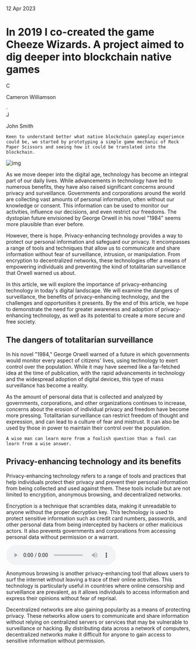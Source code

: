 
<ArticleContainer>

<p className="date">12 Apr 2023</p>

# In 2019 I co-created the game Cheeze Wizards. A project aimed to dig deeper into blockchain native games

<div className="author">
  <div className="profile">
    <div className="avatar">C</div>
    <p>Cameron Williamson</p>
  </div>
  <div>·</div>
  <div className="profile">
    <div className="avatar">J</div>
    <p>John Smith</p>
  </div>
</div>

`Keen to understand better what native blockchain gameplay experience could be, we started by prototyping a simple game mechanic of Rock Paper Scissors and seeing how it could be translated into the blockchain.`

<img src="https://source.unsplash.com/Dm-qxdynoEc/800x799" alt="img" />

As we move deeper into the digital age, technology has become an integral part of our daily lives. While advancements in technology have led to numerous benefits, they have also raised significant concerns around privacy and surveillance. Governments and corporations around the world are collecting vast amounts of personal information, often without our knowledge or consent. This information can be used to monitor our activities, influence our decisions, and even restrict our freedoms. The dystopian future envisioned by George Orwell in his novel "1984" seems more plausible than ever before.

However, there is hope. Privacy-enhancing technology provides a way to protect our personal information and safeguard our privacy. It encompasses a range of tools and techniques that allow us to communicate and share information without fear of surveillance, intrusion, or manipulation. From encryption to decentralized networks, these technologies offer a means of empowering individuals and preventing the kind of totalitarian surveillance that Orwell warned us about.

In this article, we will explore the importance of privacy-enhancing technology in today's digital landscape. We will examine the dangers of surveillance, the benefits of privacy-enhancing technology, and the challenges and opportunities it presents. By the end of this article, we hope to demonstrate the need for greater awareness and adoption of privacy-enhancing technology, as well as its potential to create a more secure and free society.

## The dangers of totalitarian surveillance

In his novel "1984," George Orwell warned of a future in which governments would monitor every aspect of citizens' lives, using technology to exert control over the population. While it may have seemed like a far-fetched idea at the time of publication, with the rapid advancements in technology and the widespread adoption of digital devices, this type of mass surveillance has become a reality.

As the amount of personal data that is collected and analyzed by governments, corporations, and other organizations continues to increase, concerns about the erosion of individual privacy and freedom have become more pressing. Totalitarian surveillance can restrict freedom of thought and expression, and can lead to a culture of fear and mistrust. It can also be used by those in power to maintain their control over the population.

```
A wise man can learn more from a foolish question than a fool can learn from a wise answer.
```

## Privacy-enhancing technology and its benefits

Privacy-enhancing technology refers to a range of tools and practices that help individuals protect their privacy and prevent their personal information from being collected and used against them. These tools include but are not limited to encryption, anonymous browsing, and decentralized networks.

Encryption is a technique that scrambles data, making it unreadable to anyone without the proper decryption key. This technology is used to protect sensitive information such as credit card numbers, passwords, and other personal data from being intercepted by hackers or other malicious actors. It also prevents governments and corporations from accessing personal data without permission or a warrant.

<audio controls>
  <source
    src="https://www.soundhelix.com/examples/mp3/SoundHelix-Song-1.mp3"
    type="audio/mpeg"
  />
  Your browser does not support the audio element.
</audio>

Anonymous browsing is another privacy-enhancing tool that allows users to surf the internet without leaving a trace of their online activities. This technology is particularly useful in countries where online censorship and surveillance are prevalent, as it allows individuals to access information and express their opinions without fear of reprisal.

Decentralized networks are also gaining popularity as a means of protecting privacy. These networks allow users to communicate and share information without relying on centralized servers or services that may be vulnerable to surveillance or hacking. By distributing data across a network of computers, decentralized networks make it difficult for anyone to gain access to sensitive information without permission.

</ArticleContainer>
